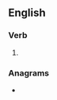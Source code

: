 ==English==

===Verb===
{{head|en|verb form}}

# {{present participle of|en|delineate|nocat=1}}

===Anagrams===
* {{anagrams|en|a=adeegiilnnt|nateglinide}}